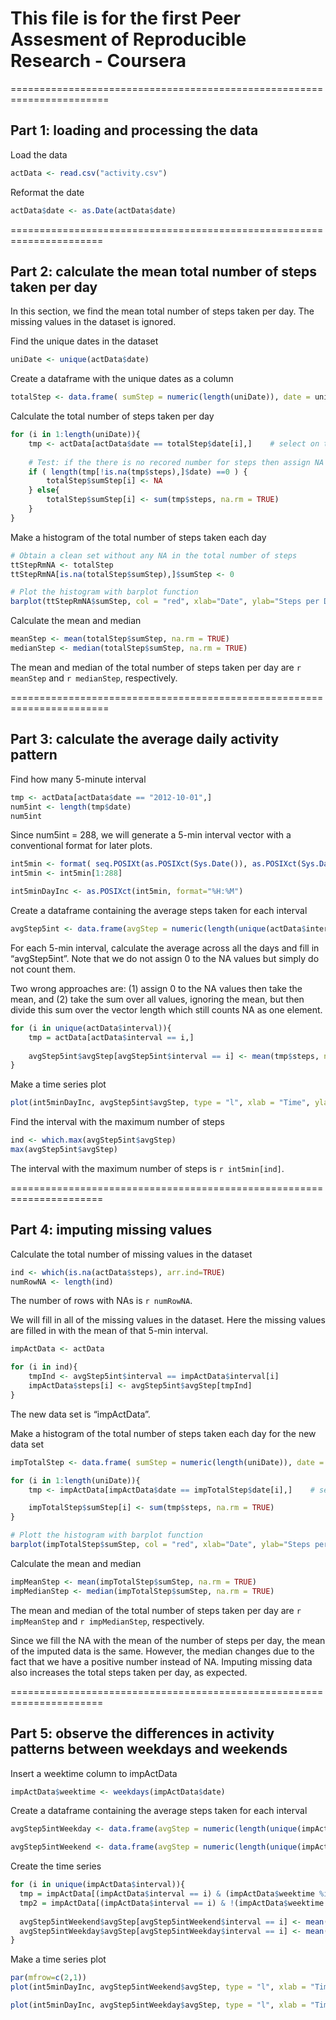 
# This file is for the first Peer Assesment of Reproducible Research - Coursera

=======================================================================

## Part 1: loading and processing the data

Load the data

```r
actData <- read.csv("activity.csv")
```

Reformat the date

```r
actData$date <- as.Date(actData$date)
```
======================================================================

## Part 2: calculate the mean total number of steps taken per day

In this section, we find the mean total number of steps taken per day. The missing values in the dataset is ignored.

Find the unique dates in the dataset
```r
uniDate <- unique(actData$date)
```

Create a dataframe with the unique dates as a column

```r
totalStep <- data.frame( sumStep = numeric(length(uniDate)), date = uniDate )
```

Calculate the total number of steps taken per day

```r
for (i in 1:length(uniDate)){
    tmp <- actData[actData$date == totalStep$date[i],]    # select on the i-th date
    
    # Test: if the there is no recored number for steps then assign NA to the sum. Otherwise, remove the NA from steps and calculate the sum.
    if ( length(tmp[!is.na(tmp$steps),]$date) ==0 ) {
        totalStep$sumStep[i] <- NA
    } else{
        totalStep$sumStep[i] <- sum(tmp$steps, na.rm = TRUE)
    }
}
```

Make a histogram of the total number of steps taken each day

```r
# Obtain a clean set without any NA in the total number of steps
ttStepRmNA <- totalStep
ttStepRmNA[is.na(totalStep$sumStep),]$sumStep <- 0

# Plot the histogram with barplot function
barplot(ttStepRmNA$sumStep, col = "red", xlab="Date", ylab="Steps per Day", main = "Histogram of the total number of steps per day")
```

Calculate the mean and median 

```r
meanStep <- mean(totalStep$sumStep, na.rm = TRUE)
medianStep <- median(totalStep$sumStep, na.rm = TRUE)
```

The mean and median of the total number of steps taken per day are `r meanStep` and `r medianStep`, respectively.

=======================================================================

## Part 3: calculate the average daily activity pattern

Find how many 5-minute interval

```r
tmp <- actData[actData$date == "2012-10-01",]
num5int <- length(tmp$date)
num5int
```

Since num5int = 288, we will generate a 5-min interval vector with a conventional format for later plots.

```r
int5min <- format( seq.POSIXt(as.POSIXct(Sys.Date()), as.POSIXct(Sys.Date()+1), by = "5 min"), "%H:%M", tz="GMT")
int5min <- int5min[1:288]

int5minDayInc <- as.POSIXct(int5min, format="%H:%M")
```

Create a dataframe containing the average steps taken for each interval

```r
avgStep5int <- data.frame(avgStep = numeric(length(unique(actData$interval))), interval = unique(actData$interval))
```

For each 5-min interval, calculate the average across all the days and fill in "avgStep5int". Note that we do not assign 0 to the NA values but simply do not count them.

Two wrong approaches are: (1) assign 0 to the NA values then take the mean, and (2) take the sum over all values, ignoring the mean, but then divide this sum over the vector length which still counts NA as one element.

```r
for (i in unique(actData$interval)){
    tmp = actData[actData$interval == i,]
    
    avgStep5int$avgStep[avgStep5int$interval == i] <- mean(tmp$steps, na.rm = TRUE)
}
```

Make a time series plot

```r
plot(int5minDayInc, avgStep5int$avgStep, type = "l", xlab = "Time", ylab = "Average number of steps")
```

Find the interval with the maximum number of steps

```r
ind <- which.max(avgStep5int$avgStep)
max(avgStep5int$avgStep)
```

The interval with the maximum number of steps is `r int5min[ind]`.

======================================================================

## Part 4: imputing missing values

Calculate the total number of missing values in the dataset

```r
ind <- which(is.na(actData$steps), arr.ind=TRUE)
numRowNA <- length(ind)
```

The number of rows with NAs is `r numRowNA`.

We will fill in all of the missing values in the dataset. Here the missing values are filled in with the mean of that 5-min interval.

```r
impActData <- actData

for (i in ind){
    tmpInd <- avgStep5int$interval == impActData$interval[i]
    impActData$steps[i] <- avgStep5int$avgStep[tmpInd]
}
```

The new data set is "impActData".

Make a histogram of the total number of steps taken each day for the new data set

```r
impTotalStep <- data.frame( sumStep = numeric(length(uniDate)), date = uniDate )

for (i in 1:length(uniDate)){
    tmp <- impActData[impActData$date == impTotalStep$date[i],]    # select on the i-th date

    impTotalStep$sumStep[i] <- sum(tmp$steps, na.rm = TRUE)
}

# Plott the histogram with barplot function
barplot(impTotalStep$sumStep, col = "red", xlab="Date", ylab="Steps per Day", main = "Histogram of the total number of steps per day")
```

Calculate the mean and median 

```r
impMeanStep <- mean(impTotalStep$sumStep, na.rm = TRUE)
impMedianStep <- median(impTotalStep$sumStep, na.rm = TRUE)
```

The mean and median of the total number of steps taken per day are `r impMeanStep` and `r impMedianStep`, respectively.

Since we fill the NA with the mean of the number of steps per day, the mean of the imputed data is the same. However, the median changes due to the fact that we have a positive number instead of NA. Imputing missing data also increases the total steps taken per day, as expected.

======================================================================

## Part 5: observe the differences in activity patterns between weekdays and weekends

Insert a weektime column to impActData

```r
impActData$weektime <- weekdays(impActData$date)
```

Create a dataframe containing the average steps taken for each interval

```r
avgStep5intWeekday <- data.frame(avgStep = numeric(length(unique(impActData$interval))), interval = unique(impActData$interval))

avgStep5intWeekend <- data.frame(avgStep = numeric(length(unique(impActData$interval))), interval = unique(impActData$interval))
```


Create the time series

```r
for (i in unique(impActData$interval)){
  tmp = impActData[(impActData$interval == i) & (impActData$weektime %in% c("Saturday","Sunday") ),]
  tmp2 = impActData[(impActData$interval == i) & !(impActData$weektime %in% c("Saturday","Sunday") ),]
  
  avgStep5intWeekend$avgStep[avgStep5intWeekend$interval == i] <- mean(tmp$steps, na.rm = TRUE)
  avgStep5intWeekday$avgStep[avgStep5intWeekday$interval == i] <- mean(tmp2$steps, na.rm = TRUE)
}
```

Make a time series plot

```r
par(mfrow=c(2,1)) 
plot(int5minDayInc, avgStep5intWeekend$avgStep, type = "l", xlab = "Time", ylab = "Average number of steps", main = "Weekends")

plot(int5minDayInc, avgStep5intWeekday$avgStep, type = "l", xlab = "Time", ylab = "Average number of steps", main = "Weekdays")
```
